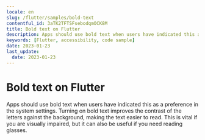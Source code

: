 ```yaml
---
locale: en
slug: /flutter/samples/bold-text
contentful_id: 3aTK2TFTSFsebodqmOCK8M
title: Bold text on Flutter
description: Apps should use bold text when users have indicated this as a preference in the system settings.
keywords: [Flutter, accessibility, code sample]
date: 2023-01-23
last_update:
  date: 2023-01-23
---
```


# Bold text on Flutter

Apps should use bold text when users have indicated this as a preference in the system settings. Turning on bold text improves the contrast of the letters against the background, making the text easier to read. This is vital if you are visually impaired, but it can also be useful if you need reading glasses.

<CodeSample id="text-bold" locale="en" platform="flutter"/>
